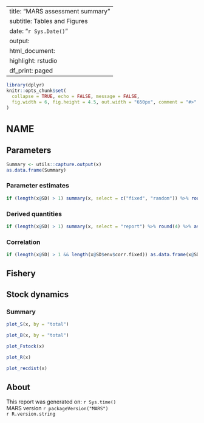 
---
title: "MARS assessment summary"
subtitle: Tables and Figures
date: "`r Sys.Date()`"
output:
  html_document:
    highlight: rstudio
    df_print: paged
---

<style type="text/css">
h1 { /* Header 1 */
  font-size: 24px;
}
</style>

```r
library(dplyr)
knitr::opts_chunk$set(
  collapse = TRUE, echo = FALSE, message = FALSE,
  fig.width = 6, fig.height = 4.5, out.width = "650px", comment = "#>"
)
```

# NAME {.tabset}

## Parameters

```r
Summary <- utils::capture.output(x)
as.data.frame(Summary)
```

### Parameter estimates 

```r
if (length(x@SD) > 1) summary(x, select = c("fixed", "random")) %>% round(4) %>% as.data.frame()
```


### Derived quantities

```r
if (length(x@SD) > 1) summary(x, select = "report") %>% round(4) %>% as.data.frame()
```

### Correlation

```r
if (length(x@SD) > 1 && length(x@SD$env$corr.fixed)) as.data.frame(x@SD$env$corr.fixed)
```

<!-- *ADD HESSIAN RMD* -->

## Fishery {.tabset}

<!-- *ADD FISHERY RMD* -->

<!-- *ADD SURVEY RMD* -->

<!-- *ADD SC RMD* -->

<!-- *ADD CK RMD* -->

<!-- *ADD TAG MOV RMD* -->

## Stock dynamics {.tabset}

### Summary

```r
plot_S(x, by = "total")
```

```r
plot_B(x, by = "total")
```

```r
plot_Fstock(x)
```

```r
plot_R(x)
```

```r
plot_recdist(x)
```

<!-- *ADD IND STOCK RMD* -->

<!-- *ADD STOCK REGION RMD* -->

<!-- *ADD MOVEMENT RMD* -->


## About

This report was generated on: `r Sys.time()`<br />
MARS version `r packageVersion("MARS")`<br />
`r R.version.string`

